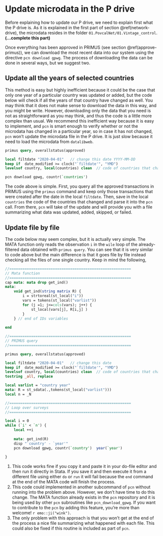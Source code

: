 # Update microdata in the P drive {#update-microdata}

Before explaining how to update our P drive, we need to explain first what the P
drive is. As it is explained in the first part of section \@ref(network-drive),
the microdata resides in the folder `01.PovcalNet/01.Vintage_control`.
**(...complete this part)**

Once everything has been approved in PRIMUS (see section \@ref(approve-primus)),
we can download the most recent data into our system using the directive
`pcn download gpwg`. The process of downloading the data can be done in several
ways, but we suggest two.

## Update all the years of selected countries

This method is easy but highly inefficient because it could be the case that
only one year of a particular country was updated or added, but the code below
will check if all the years of that country have changed as well. You may think
that it does not make sense to download the data in this way, and you might be
write. However, downloading only the data that you need is not as
straightforward as you may think, and thus the code is a little more complex
than usual. We recommend this inefficient way because it is easy to implement,
and `pcn` is smart enough to verify whether or not the microdata has changed in
a particular year, so in case it has not changed, `pcn` won't update the
microdata file in the P drive. It is just slow because it need to load the
microdata from `datalibweb`.

```stata
primus query, overallstatus(approved)

local filtdate "2020-04-01"   // change this date YYYY-MM-DD
keep if  date_modified >= clock("`filtdate'", "YMD")
levelsof country, local(countries) clean  // code of countries that changed

pcn download gpwg, countr(`countries') 
```

The code above is simple. First, you query all the approved transactions in
PRIMUS using the `primus` command and keep only those transactions that were
created after the date in the local `filtdate`. Then, save in the local
`countries` the code of the countries that changed and parse it into the `pcn`
call. From there, `pcn` will take of the update and will provide you with a file
summarizing what data was updated, added, skipped, or failed.

## Update file by file

The code below may seem complex, but it is actually very simple. The MATA
function only reads the observation `i` in the `wile` loop of the
already-filtered data obtained with `primus query`. You can see that it is very
similar to code above but the main difference is that it goes file by file
instead checking all the files of one single country. Keep in mind the
following,

```stata
//========================================================
// Mata function
//========================================================
cap mata: mata drop get_ind()
mata:
	void get_ind(string matrix R) {
		i = strtoreal(st_local("i"))
		vars = tokens(st_local("varlist"))
		for (j =1; j<=cols(vars); j++) {
			st_local(vars[j], R[i,j] )
		}
	} // end of IDs variables
	
end

//========================================================
// PRIMUS query
//========================================================

primus query, overallstatus(approved)

local filtdate "2020-04-01"   // change this date
keep if  date_modified >= clock("`filtdate'", "YMD")
levelsof country, local(countries) clean  // code of countries that changed
tostring _all, replace

local varlist = "country year"
mata: R = st_sdata(.,tokens(st_local("varlist")))
local n = _N

//========================================================
// Loop over surveys
//========================================================

local i = 0
while (`i' < `n') {
	local ++i
	
	mata: get_ind(R)
	disp "`country' - `year'"
	pcn download gpwg, countr(`country')  year(`year')
	
}
```

1.  This code works fine if you copy it and paste it in your do-file editor and
    then run it directly in Stata. If you save it and then execute it from a
    different file using either `do` or `run` it will fail because the `end`
    command at the end of the MATA code will finish the process.
2.  This code could implemented in another subcommand of `pcn` without running
    into the problem above. However, we don't have time to do this change. The
    MATA function already exists in the `pcn` repository and it is being used by
    other `pcn` subroutines like `pcn_download_gpwg`. If you want to contribute
    to the `pcn` by adding this feature, you're more than welcome!
    `r emo::ji("wink")`.
3.  The only problem with this approach is that you won't get at the end of the
    process a nice file summarizing what happened with each file. This could
    also be fixed if this routine is included as part of `pcn`.
